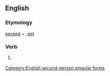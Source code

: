 ==English==

===Etymology===
[[exceed]] + [[-est]]

===Verb===
{{infl|en|verb form}}

# {{archaic}} {{form of|Second-person singular simple present form|exceed}}

[[Category:English second-person singular forms]]